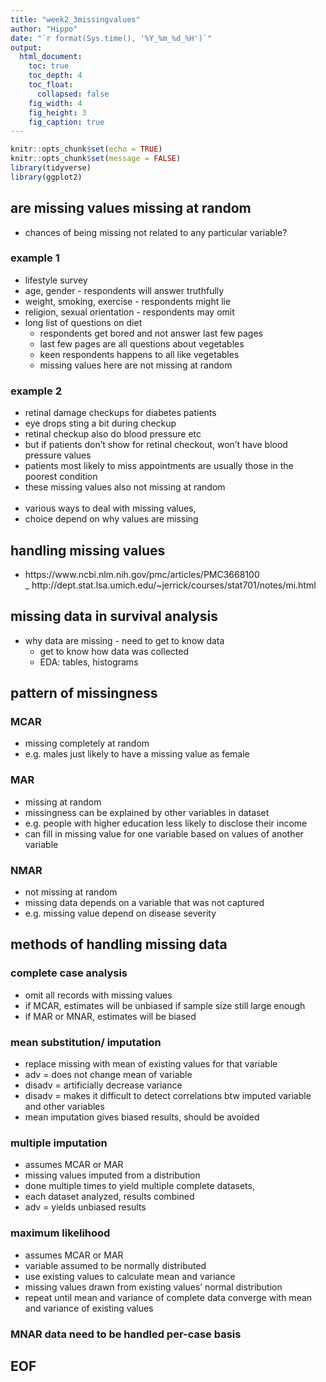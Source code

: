 ```yaml
---
title: "week2_3missingvalues"
author: "Hippo"
date: "`r format(Sys.time(), '%Y_%m_%d_%H')`"
output: 
  html_document:
    toc: true
    toc_depth: 4
    toc_float:
      collapsed: false
    fig_width: 4
    fig_height: 3
    fig_caption: true
---
```


```r
knitr::opts_chunk$set(echo = TRUE)
knitr::opts_chunk$set(message = FALSE)
library(tidyverse)
library(ggplot2)
```

## are missing values missing at random
- chances of being missing not related to any particular variable?

### example 1
- lifestyle survey
- age, gender - respondents will answer truthfully
- weight, smoking, exercise - respondents might lie
- religion, sexual orientation - respondents may omit
- long list of questions on diet
    - respondents get bored and not answer last few pages
    - last few pages are all questions about vegetables
    - keen respondents happens to all like vegetables
    - missing values here are not missing at random

### example 2
- retinal damage checkups for diabetes patients
- eye drops sting a bit during checkup
- retinal checkup also do blood pressure etc
- but if patients don't show for retinal checkout, won't have blood pressure values
- patients most likely to miss appointments are usually those in the poorest condition
- these missing values also not missing at random
<br><br>
- various ways to deal with missing values,
- choice depend on why values are missing

## handling missing values
- https://www.ncbi.nlm.nih.gov/pmc/articles/PMC3668100  
_ http://dept.stat.lsa.umich.edu/~jerrick/courses/stat701/notes/mi.html

## missing data in survival analysis
- why data are missing - need to get to know data
    - get to know how data was collected
    - EDA: tables, histograms

## pattern of missingness

### MCAR
- missing completely at random
- e.g. males just likely to have a missing value as female

### MAR
- missing at random
- missingness can be explained by other variables in dataset
- e.g. people with higher education less likely to disclose their income
- can fill in missing value for one variable based on values of another variable

### NMAR
- not missing at random
- missing data depends on a variable that was not captured
- e.g. missing value depend on disease severity

## methods of handling missing data

### complete case analysis
- omit all records with missing values
- if MCAR, estimates will be unbiased if sample size still large enough
- if MAR or MNAR, estimates will be biased

### mean substitution/ imputation
- replace missing with mean of existing values for that variable
- adv = does not change mean of variable
- disadv = artificially decrease variance
- disadv = makes it difficult to detect correlations btw imputed variable and other variables
- mean imputation gives biased results, should be avoided

### multiple imputation
- assumes MCAR or MAR
- missing values imputed from a distribution
- done multiple times to yield multiple complete datasets,
- each dataset analyzed, results combined
- adv = yields unbiased results

### maximum likelihood
- assumes MCAR or MAR
- variable assumed to be normally distributed
- use existing values to calculate mean and variance
- missing values drawn from existing values' normal distribution
- repeat until mean and variance of complete data converge with mean and variance of existing values

### MNAR data need to be handled per-case basis


## EOF